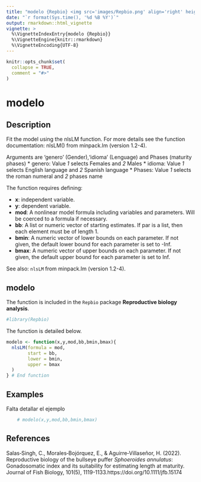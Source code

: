 ```yaml
---
title: "modelo {Repbio} <img src='images/Repbio.png' align='right' height='20%' width='20%'/>"
date: "`r format(Sys.time(), '%d %B %Y')`"
output: rmarkdown::html_vignette
vignette: >
  %\VignetteIndexEntry{modelo {Repbio}}
  %\VignetteEngine{knitr::rmarkdown}
  %\VignetteEncoding{UTF-8}
---
```


```r
knitr::opts_chunk$set(
  collapse = TRUE,
  comment = "#>"
)
```

# modelo

## Description

Fit the model using the nlsLM function. For more details see the function
documentation: nlsLM() from minpack.lm (version 1.2-4).

Arguments are 'genero' (Gender),'idioma' (Lenguage) and Phases (maturity phases)
 * genero: Value *1* selects Females and *2* Males
 * idioma: Value *1* selects English language and *2* Spanish language
 * Phases: Value *1* selects the roman numeral and *2* phases name


The function requires defining:

 * **x**: independent variable.
 * **y**: dependent variable.
 * **mod**: A nonlinear model formula including variables and parameters. Will
be coerced to a formula if necessary.
 * **bb**: A list or numeric vector of starting estimates. If par is a
list, then each element must be of length 1.
 * **bmin**: A numeric vector of lower bounds on each parameter. If not
given, the default lower bound for each parameter is set to -Inf.
 * **bmax**: A numeric vector of upper bounds on each parameter. If not
given, the default upper bound for each parameter is set to Inf.

See also: `nlsLM` from minpack.lm (version 1.2-4).


## modelo

The function is included in the `Repbio` package **Reproductive biology analysis**.


```r
#library(Repbio)
```


The function is detailed below.

```r
modelo <- function(x,y,mod,bb,bmin,bmax){
  nlsLM(formula = mod,
        start = bb,
        lower = bmin,
        upper = bmax
  )
} # End function
```


## Examples

Falta detallar el ejemplo

```r
    # modelo(x,y,mod,bb,bmin,bmax)
```


## References

Salas‐Singh, C., Morales‐Bojórquez, E., & Aguirre‐Villaseñor, H. (2022). Reproductive biology of the bullseye puffer *Sphoeroides annulatus*: Gonadosomatic index and its suitability for estimating length at maturity. Journal of Fish Biology, 101(5), 1119-1133.https://doi.org/10.1111/jfb.15174
